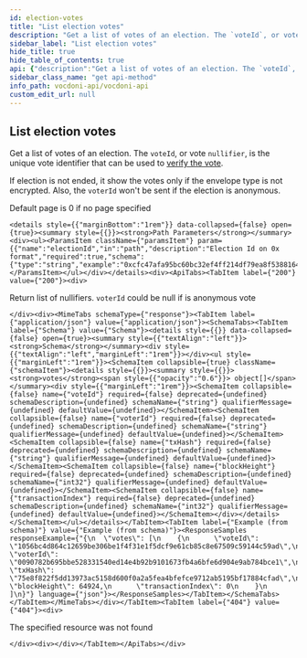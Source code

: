 ```yaml
---
id: election-votes
title: "List election votes"
description: "Get a list of votes of an election. The `voteId`, or vote `nullifier`, is the unique vote identifier that can be"
sidebar_label: "List election votes"
hide_title: true
hide_table_of_contents: true
api: {"description":"Get a list of votes of an election. The `voteId`, or vote `nullifier`, is the unique vote identifier that can be\nused to [verify the vote](https://explorer.vote/verify/). \n\nIf election is not ended, it show the votes only if the envelope type is not encrypted. Also, the `voterId` \nwon't be sent if the election is anonymous.\n\nDefault page is 0 if no page specified","operationId":"electionVotes","tags":["Elections"],"parameters":[{"name":"electionId","in":"path","description":"Election Id on 0x format","required":true,"schema":{"type":"string","example":"0xcfc47afa95bc60bc32ef4ff214df79ea8f53881640094d0ce63817bf6e867845"}}],"responses":{"200":{"description":"Return list of nullifiers. `voterId` could be null if is anonymous vote","content":{"application/json":{"schema":{"type":"object","properties":{"votes":{"type":"array","items":{"type":"object","properties":{"voteId":{"type":"string","example":"1056bc4d864c12659be306be1f4f31e1f5dcf9e61cb85c8e67509c59144c59ad"},"voterId":{"type":"string","example":"0090782b695bbe528331540ed14e4b92b9101673fb4a6bfe6d904e9ab784bce1"},"txHash":{"type":"string","example":"75e8f822f5dd13973ac5158d600f0a2a5fea4bfefce9712ab5195bf17884cfad"},"blockHeight":{"type":"integer","format":"int32","example":64924},"transactionIndex":{"type":"integer","format":"int32","example":0}}}}}}}}},"404":{"description":"The specified resource was not found"}},"method":"get","path":"/elections/{electionId}/votes","servers":[{"url":"https://api-dev.vocdoni.net/v2/"}],"securitySchemes":{"bearerAuth":{"type":"http","scheme":"bearer"}},"info":{"version":"2.0.0","title":"Vocdoni API","description":"The Vocdoni API is a REST API that substitutes the previous RPCs in order to make it easier for  developers/integrators to build on top of the voting protocol. This API facilitates creating votings using Vocdoni,  without the hassle of learning a complex blockchain platform, allowing to perform all the features that enable the  voting protocol such as creating an account, entity, voting process, census & vote, abstracting as much as possible  the complexity and offering simple and straightforward methods to perform those actions. \nYou can review the API endpoints documentation in this section, the main entities are:\n- [**Chain**](chain): The Vocdoni blockchain is named Vochain. It is a Byzantine fault-tolerant network based on Tendermint that  executes the Vocdoni Protocol logic represented as a state machine. Its main purpose is to register votes in a  decentralized and verifiable format. In those endpoints, you can consult the state of the chain, transactions costs,  list organizations and get more Vochain info.\n- [**Accounts**](accounts): Identified by an Ethereum like address. An account can create and manage elections, transfer tokens,  give power to other accounts on his behalf (delegates) and manage its metadata.\n- [**Elections**](elections): Is a rule-set of options and requirements for creating a process in which people vote a series of  options. To know more about the params of an election and its lifecycle go [here](../get-started/intro#23-elections).  In this section you will find all information related to an election as its information, election keys, submitted  votes & how to create a new election.\n- [**Censuses**](censuses): The census is a key component of any voting process. It specifies the set of users (identified by a  public key or address) eligible for participating in an election. To understand more about the Censuses you can  check [here](../get-started/intro#21-the-census). Here you will be able to get censuses information like the Merkle  root, total weight & size, import/export the censuses and create new ones.\n- [**Votes**](votes): All the information related to the vote issued by a participant in a vote, you can check the validity of  the vote, consult your information and send a vote.\n\nBackend error messages list are defined here: https://github.com/vocdoni/vocdoni-node/blob/master/api/errors.go"},"postman":{"name":"List election votes","description":{"content":"Get a list of votes of an election. The `voteId`, or vote `nullifier`, is the unique vote identifier that can be\nused to [verify the vote](https://explorer.vote/verify/). \n\nIf election is not ended, it show the votes only if the envelope type is not encrypted. Also, the `voterId` \nwon't be sent if the election is anonymous.\n\nDefault page is 0 if no page specified","type":"text/plain"},"url":{"path":["elections",":electionId","votes"],"host":["{{baseUrl}}"],"query":[],"variable":[{"disabled":false,"description":{"content":"(Required) Election Id on 0x format","type":"text/plain"},"type":"any","value":"","key":"electionId"}]},"header":[{"key":"Accept","value":"application/json"}],"method":"GET"}}
sidebar_class_name: "get api-method"
info_path: vocdoni-api/vocdoni-api
custom_edit_url: null
---
```



## List election votes



Get a list of votes of an election. The `voteId`, or vote `nullifier`, is the unique vote identifier that can be
used to [verify the vote](https://explorer.vote/verify/). 

If election is not ended, it show the votes only if the envelope type is not encrypted. Also, the `voterId` 
won't be sent if the election is anonymous.

Default page is 0 if no page specified

````mdx-code-block
<details style={{"marginBottom":"1rem"}} data-collapsed={false} open={true}><summary style={{}}><strong>Path Parameters</strong></summary><div><ul><ParamsItem className={"paramsItem"} param={{"name":"electionId","in":"path","description":"Election Id on 0x format","required":true,"schema":{"type":"string","example":"0xcfc47afa95bc60bc32ef4ff214df79ea8f53881640094d0ce63817bf6e867845"}}}></ParamsItem></ul></div></details><div><ApiTabs><TabItem label={"200"} value={"200"}><div>
````

Return list of nullifiers. `voterId` could be null if is anonymous vote

````mdx-code-block
</div><div><MimeTabs schemaType={"response"}><TabItem label={"application/json"} value={"application/json"}><SchemaTabs><TabItem label={"Schema"} value={"Schema"}><details style={{}} data-collapsed={false} open={true}><summary style={{"textAlign":"left"}}><strong>Schema</strong></summary><div style={{"textAlign":"left","marginLeft":"1rem"}}></div><ul style={{"marginLeft":"1rem"}}><SchemaItem collapsible={true} className={"schemaItem"}><details style={{}}><summary style={{}}><strong>votes</strong><span style={{"opacity":"0.6"}}> object[]</span></summary><div style={{"marginLeft":"1rem"}}><SchemaItem collapsible={false} name={"voteId"} required={false} deprecated={undefined} schemaDescription={undefined} schemaName={"string"} qualifierMessage={undefined} defaultValue={undefined}></SchemaItem><SchemaItem collapsible={false} name={"voterId"} required={false} deprecated={undefined} schemaDescription={undefined} schemaName={"string"} qualifierMessage={undefined} defaultValue={undefined}></SchemaItem><SchemaItem collapsible={false} name={"txHash"} required={false} deprecated={undefined} schemaDescription={undefined} schemaName={"string"} qualifierMessage={undefined} defaultValue={undefined}></SchemaItem><SchemaItem collapsible={false} name={"blockHeight"} required={false} deprecated={undefined} schemaDescription={undefined} schemaName={"int32"} qualifierMessage={undefined} defaultValue={undefined}></SchemaItem><SchemaItem collapsible={false} name={"transactionIndex"} required={false} deprecated={undefined} schemaDescription={undefined} schemaName={"int32"} qualifierMessage={undefined} defaultValue={undefined}></SchemaItem></div></details></SchemaItem></ul></details></TabItem><TabItem label={"Example (from schema)"} value={"Example (from schema)"}><ResponseSamples responseExample={"{\n  \"votes\": [\n    {\n      \"voteId\": \"1056bc4d864c12659be306be1f4f31e1f5dcf9e61cb85c8e67509c59144c59ad\",\n      \"voterId\": \"0090782b695bbe528331540ed14e4b92b9101673fb4a6bfe6d904e9ab784bce1\",\n      \"txHash\": \"75e8f822f5dd13973ac5158d600f0a2a5fea4bfefce9712ab5195bf17884cfad\",\n      \"blockHeight\": 64924,\n      \"transactionIndex\": 0\n    }\n  ]\n}"} language={"json"}></ResponseSamples></TabItem></SchemaTabs></TabItem></MimeTabs></div></TabItem><TabItem label={"404"} value={"404"}><div>
````

The specified resource was not found

````mdx-code-block
</div><div></div></TabItem></ApiTabs></div>
````
      